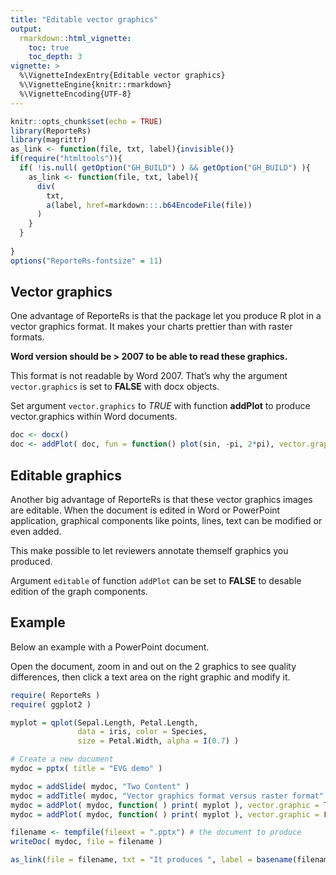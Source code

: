 ```yaml
---
title: "Editable vector graphics"
output: 
  rmarkdown::html_vignette:
    toc: true 
    toc_depth: 3
vignette: >
  %\VignetteIndexEntry{Editable vector graphics}
  %\VignetteEngine{knitr::rmarkdown}
  %\VignetteEncoding{UTF-8}
---
```


```r
knitr::opts_chunk$set(echo = TRUE)
library(ReporteRs)
library(magrittr)
as_link <- function(file, txt, label){invisible()}
if(require("htmltools")){
  if( !is.null( getOption("GH_BUILD") ) && getOption("GH_BUILD") ){
    as_link <- function(file, txt, label){
      div(
        txt, 
        a(label, href=markdown:::.b64EncodeFile(file))
      )
    }
  } 
    
}
options("ReporteRs-fontsize" = 11)
```

## Vector graphics

One advantage of ReporteRs is that the package let you produce R plot in 
a vector graphics format. It makes your charts prettier than with raster formats.

**Word version should be > 2007 to be able to read these graphics.**

This format is not readable by Word 2007. That's why the argument `vector.graphics` 
is set to **FALSE** with docx objects. 

Set argument `vector.graphics` to *TRUE* with function **addPlot** to produce vector.graphics within Word documents.

```r
doc <- docx()
doc <- addPlot( doc, fun = function() plot(sin, -pi, 2*pi), vector.graphic = TRUE )
```

## Editable graphics

Another big advantage of ReporteRs is that these vector graphics images 
are editable. When the document is edited in Word or PowerPoint application, 
graphical components like points, lines, text can be modified or even added.

This make possible to let reviewers annotate themself graphics you produced.

Argument `editable` of function `addPlot` can be set to **FALSE** to desable 
edition of the graph components.

## Example

Below an example with a PowerPoint document. 

Open the document, zoom in and out on the 2 graphics to see quality differences, 
then click a text area on the right graphic and modify it.

```r
require( ReporteRs )
require( ggplot2 )

myplot = qplot(Sepal.Length, Petal.Length, 
               data = iris, color = Species, 
               size = Petal.Width, alpha = I(0.7) )

# Create a new document
mydoc = pptx( title = "EVG demo" )

mydoc = addSlide( mydoc, "Two Content" )
mydoc = addTitle( mydoc, "Vector graphics format versus raster format" )
mydoc = addPlot( mydoc, function( ) print( myplot ), vector.graphic = TRUE )
mydoc = addPlot( mydoc, function( ) print( myplot ), vector.graphic = FALSE )

filename <- tempfile(fileext = ".pptx") # the document to produce
writeDoc( mydoc, file = filename )
```

```r
as_link(file = filename, txt = "It produces ", label = basename(filename) )
```
